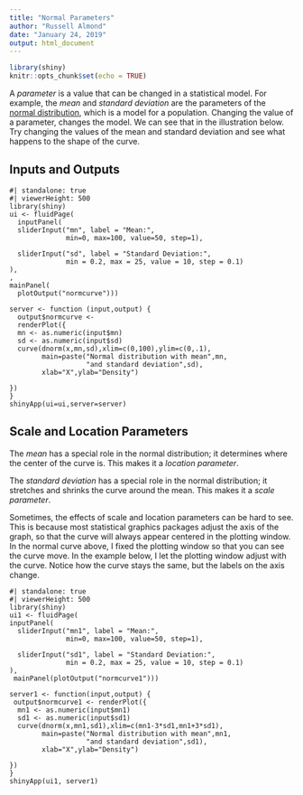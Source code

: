 ```yaml
---
title: "Normal Parameters"
author: "Russell Almond"
date: "January 24, 2019"
output: html_document
---
```


```r
library(shiny)
knitr::opts_chunk$set(echo = TRUE)
```

A *parameter* is a value that can be changed in a statistical model. For example, the *mean* and *standard deviation* are the parameters of the [normal distribution](https://en.wikipedia.org/wiki/Normal_distribution), which is a model for a population. Changing the value of a parameter, changes the model. We can see that in the illustration below. Try changing the values of the mean and standard deviation and see what happens to the shape of the curve.

## Inputs and Outputs

```shinylive-r
#| standalone: true
#| viewerHeight: 500
library(shiny)
ui <- fluidPage(
  inputPanel(
  sliderInput("mn", label = "Mean:",
              min=0, max=100, value=50, step=1),
  
  sliderInput("sd", label = "Standard Deviation:",
              min = 0.2, max = 25, value = 10, step = 0.1)
),
,
mainPanel(
  plotOutput("normcurve")))

server <- function (input,output) {
  output$normcurve <- 
  renderPlot({
  mn <- as.numeric(input$mn)
  sd <- as.numeric(input$sd)
  curve(dnorm(x,mn,sd),xlim=c(0,100),ylim=c(0,.1),
        main=paste("Normal distribution with mean",mn,
                   "and standard deviation",sd),
        xlab="X",ylab="Density")

})
}
shinyApp(ui=ui,server=server)
```

## Scale and Location Parameters

The *mean* has a special role in the normal distribution; it determines where the center of the curve is. This makes it a *location parameter*.

The *standard deviation* has a special role in the normal distribution; it stretches and shrinks the curve around the mean. This makes it a *scale parameter*.

Sometimes, the effects of scale and location parameters can be hard to see. This is because most statistical graphics packages adjust the axis of the graph, so that the curve will always appear centered in the plotting window. In the normal curve above, I fixed the plotting window so that you can see the curve move. In the example below, I let the plotting window adjust with the curve. Notice how the curve stays the same, but the labels on the axis change.

```shinylive-r
#| standalone: true
#| viewerHeight: 500
library(shiny)
ui1 <- fluidPage(
inputPanel(
  sliderInput("mn1", label = "Mean:",
              min=0, max=100, value=50, step=1),
  
  sliderInput("sd1", label = "Standard Deviation:",
              min = 0.2, max = 25, value = 10, step = 0.1)
),
 mainPanel(plotOutput("normcurve1")))
 
server1 <- function(input,output) {
 output$normcurve1 <- renderPlot({
  mn1 <- as.numeric(input$mn1)
  sd1 <- as.numeric(input$sd1)
  curve(dnorm(x,mn1,sd1),xlim=c(mn1-3*sd1,mn1+3*sd1),
        main=paste("Normal distribution with mean",mn1,
                   "and standard deviation",sd1),
        xlab="X",ylab="Density")

})
}
shinyApp(ui1, server1)
```
